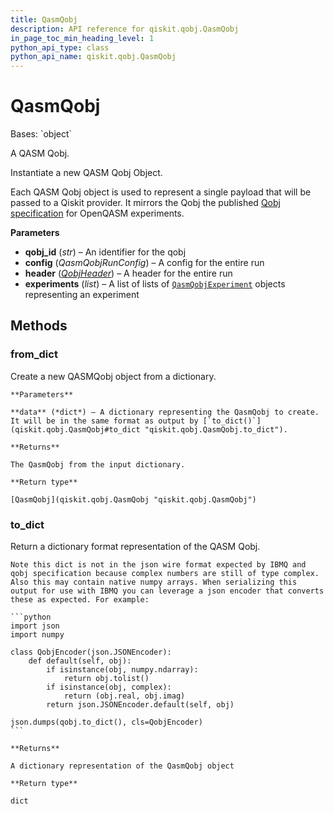 ```yaml
---
title: QasmQobj
description: API reference for qiskit.qobj.QasmQobj
in_page_toc_min_heading_level: 1
python_api_type: class
python_api_name: qiskit.qobj.QasmQobj
---
```


# QasmQobj

<Class id="qiskit.qobj.QasmQobj" isDedicatedPage={true} github="https://github.com/qiskit/qiskit/tree/stable/0.20/qiskit/qobj/qasm_qobj.py" signature="QasmQobj(qobj_id=None, config=None, experiments=None, header=None)" modifiers="class">
  Bases: `object`

  A QASM Qobj.

  Instantiate a new QASM Qobj Object.

  Each QASM Qobj object is used to represent a single payload that will be passed to a Qiskit provider. It mirrors the Qobj the published [Qobj specification](https://arxiv.org/abs/1809.03452) for OpenQASM experiments.

  **Parameters**

  *   **qobj\_id** (*str*) – An identifier for the qobj
  *   **config** (*QasmQobjRunConfig*) – A config for the entire run
  *   **header** ([*QobjHeader*](qiskit.qobj.QobjHeader "qiskit.qobj.QobjHeader")) – A header for the entire run
  *   **experiments** (*list*) – A list of lists of [`QasmQobjExperiment`](qiskit.qobj.QasmQobjExperiment "qiskit.qobj.QasmQobjExperiment") objects representing an experiment

  ## Methods

  ### from\_dict

  <Function id="qiskit.qobj.QasmQobj.from_dict" signature="QasmQobj.from_dict(data)" modifiers="classmethod">
    Create a new QASMQobj object from a dictionary.

    **Parameters**

    **data** (*dict*) – A dictionary representing the QasmQobj to create. It will be in the same format as output by [`to_dict()`](qiskit.qobj.QasmQobj#to_dict "qiskit.qobj.QasmQobj.to_dict").

    **Returns**

    The QasmQobj from the input dictionary.

    **Return type**

    [QasmQobj](qiskit.qobj.QasmQobj "qiskit.qobj.QasmQobj")
  </Function>

  ### to\_dict

  <Function id="qiskit.qobj.QasmQobj.to_dict" signature="QasmQobj.to_dict()">
    Return a dictionary format representation of the QASM Qobj.

    Note this dict is not in the json wire format expected by IBMQ and qobj specification because complex numbers are still of type complex. Also this may contain native numpy arrays. When serializing this output for use with IBMQ you can leverage a json encoder that converts these as expected. For example:

    ```python
    import json
    import numpy

    class QobjEncoder(json.JSONEncoder):
        def default(self, obj):
            if isinstance(obj, numpy.ndarray):
                return obj.tolist()
            if isinstance(obj, complex):
                return (obj.real, obj.imag)
            return json.JSONEncoder.default(self, obj)

    json.dumps(qobj.to_dict(), cls=QobjEncoder)
    ```

    **Returns**

    A dictionary representation of the QasmQobj object

    **Return type**

    dict
  </Function>
</Class>

